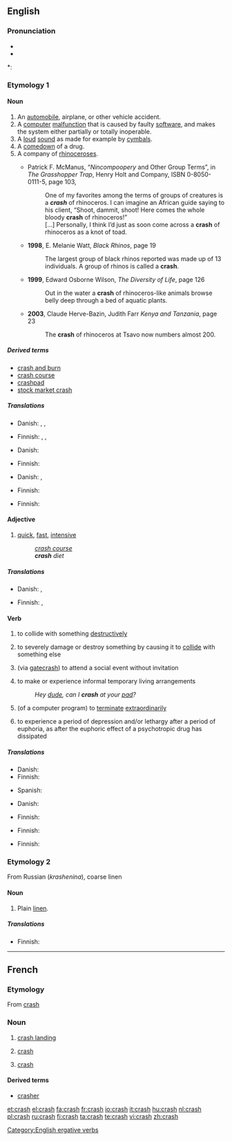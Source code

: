 ==English==
{{wikipedia}}

===Pronunciation===
* {{IPA|/kɹæʃ/}}
* {{audio|en-us-crash.ogg|Audio (US)}}

*: {{rhymes|æʃ}}

===Etymology 1===
{{etystub}}

====Noun====
{{en-noun|crashes}}

# An [[automobile]], airplane, or other vehicle accident.
# A [[computer]] [[malfunction]] that is caused by faulty [[software]], and makes the system either partially or totally inoperable.
# A [[loud]] [[sound]] as made for example by [[cymbal]]s.
# A [[comedown]] of a drug.
# A company of [[rhinoceros]]es.
#* {{post|1991}} <!-- b.g.c. claims it's from '86, but its scan of the back cover clearly shows a Web address --> Patrick F. McManus, “''Nincompoopery'' and Other Group Terms”, in ''The Grasshopper Trap'', Henry Holt and Company, ISBN 0-8050-0111-5, page 103,
#*: One of my favorites among the terms of groups of creatures is a '''''crash''''' of rhinoceros. I can imagine an African guide saying to his client, “Shoot, dammit, shoot! Here comes the whole bloody '''crash''' of rhinoceros!”
#*: […] Personally, I think I’d just as soon come across a '''crash''' of rhinoceros as a knot of toad.
#* '''1998''', E. Melanie Watt, ''Black Rhinos'', page 19
#*: The largest group of black rhinos reported was made up of 13 individuals. A group of rhinos is called a '''crash'''.
#* '''1999''', Edward Osborne Wilson, ''The Diversity of Life'', page 126
#*: Out in the water a '''crash''' of rhinoceros-like animals browse belly deep through a bed of aquatic plants.
#* '''2003''', Claude Herve-Bazin, Judith Farr ''Kenya and Tanzania'', page 23
#*: The '''crash''' of rhinoceros at Tsavo now numbers almost 200.

=====Derived terms=====
* [[crash and burn]]
* [[crash course]]
* [[crashpad]]
* [[stock market crash]]

=====Translations=====
{{trans-top|vehicle accident}}
* Danish: {{t-|da|sammenstød|n}}, {{t-|da|flystyrt|n}}, {{t-|da|crash|n}}
{{trans-mid}}
* Finnish: {{t-|fi|onnettomuus}}, {{t-|fi|törmäys}}, {{t+|fi|kolari}}
{{trans-bottom}}

{{trans-top|computer malfunction}}
* Danish: {{t|da|nedbrud|n}}
{{trans-mid}}
* Finnish: {{t-|fi|kaatuminen}}
{{trans-bottom}}

{{trans-top|loud sound}}
* Danish: {{t|da|krash}}, {{t-|da|brag|n}}
{{trans-mid}}
* Finnish: {{t|fi|rysähdys}}
{{trans-bottom}}

{{trans-top|comedown of a drug}}
{{trans-mid}}
{{trans-bottom}}

{{trans-top|herd of rhinos}}
* Finnish: {{t+|fi|lauma}}
{{trans-mid}}
{{trans-bottom}}

====Adjective====
{{en-adj}}

# [[quick]], [[fast]], [[intensive]]
#: ''[[crash course]]''
#: '''''crash''' diet''

=====Translations=====
{{trans-top|quick, fast, intensive}}
* Danish: {{t-|da|forceret}}, {{t-|da|lyn-}}
{{trans-mid}}
* Finnish: {{t-|fi|pika-}}, {{t|fi|intensiivi-}}
{{trans-bottom}}

====Verb====
{{en-verb|crash|es}}

# {{transitive}} to collide with something [[destructively]]
# {{transitive}} to severely damage or destroy something by causing it to [[collide]] with something else
# {{transitive}}{{slang}} (via [[gatecrash]]) to attend a social event without invitation
# {{intransitive}} to make or experience informal temporary living arrangements
#: ''Hey [[dude]], can I '''crash''' at your [[pad]]?''
# {{intransitive}} (of a computer program) to [[terminate]] [[extraordinary|extraordinarily]]
# {{intransitive}} to experience a period of depression and/or lethargy after a period of euphoria, as after the euphoric effect of a psychotropic drug has dissipated

=====Translations=====
{{trans-top|to collide with something}}
* Danish: {{t-|da|crashe}}
* Finnish: {{t-|fi|törmätä}}
{{trans-mid}}
* Spanish: {{t+|es|chocar}}
{{trans-bottom}}

{{trans-top|to make informal temporary living arrangments}}
* Danish: {{t-|da|overnatte}}
{{trans-mid}}
{{trans-bottom}}

{{trans-top|of a computer program: to terminate unexpectedly}}
* Finnish: {{t+|fi|kaatua}}
{{trans-mid}}
{{trans-bottom}}

{{trans-top|to severely damage or destroy something by causing it to collide with something else}}
* Finnish: {{t-|fi|romuttaa}}
{{trans-mid}}
{{trans-bottom}}

{{trans-top|slang: to turn up at a social event without having been invited}}
* Finnish: {{t|fi|kuokkia}}
{{trans-mid}}
{{trans-bottom}}

===Etymology 2===
From Russian (''krashenina''), coarse linen

====Noun====
{{en-noun|-}}

# {{context|fibre}} Plain [[linen]].

=====Translations=====
{{trans-top|plain, rough linen}}
* Finnish: {{t|fi|rohdin}}
{{trans-mid}}
{{trans-bottom}}

[[Category:English ergative verbs]]

----

==French==

===Etymology===
From {{etyl|en|fr}} [[crash]]

===Noun===
{{fr-noun|m}}

# {{context|of an aircraft}} [[crash landing]]
# {{economics|lang=fr}} [[#English|crash]]
# {{computing|lang=fr}} [[#English|crash]]

====Derived terms====
* [[crasher]]

[[et:crash]]
[[el:crash]]
[[fa:crash]]
[[fr:crash]]
[[io:crash]]
[[it:crash]]
[[hu:crash]]
[[nl:crash]]
[[pl:crash]]
[[ru:crash]]
[[fi:crash]]
[[ta:crash]]
[[te:crash]]
[[vi:crash]]
[[zh:crash]]